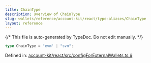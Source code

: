 ```yaml
---
title: ChainType
description: Overview of ChainType
slug: wallets/reference/account-kit/react/type-aliases/ChainType
layout: reference
---
```


{/* This file is auto-generated by TypeDoc. Do not edit manually. */}

```ts
type ChainType = "evm" | "svm";
```

Defined in: [account-kit/react/src/configForExternalWallets.ts:6](https://github.com/alchemyplatform/aa-sdk/blob/ad165355d980f9a16dd388088895bfc851df8656/account-kit/react/src/configForExternalWallets.ts#L6)

